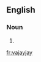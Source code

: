 ==English==

===Noun===
{{en-noun}}

# {{alternative form of|va-jay-jay}}

{{count page|[[Wiktionary:Page count]]}}

[[fr:vajayjay]]